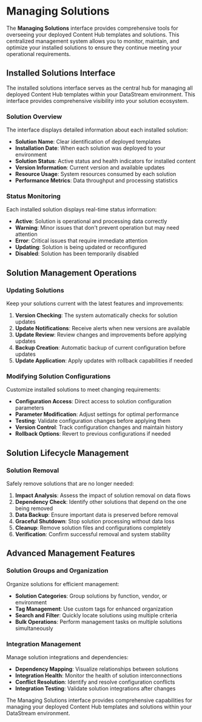 # Managing Solutions

The **Managing Solutions** interface provides comprehensive tools for overseeing your deployed Content Hub templates and solutions. This centralized management system allows you to monitor, maintain, and optimize your installed solutions to ensure they continue meeting your operational requirements.

## Installed Solutions Interface

The installed solutions interface serves as the central hub for managing all deployed Content Hub templates within your DataStream environment. This interface provides comprehensive visibility into your solution ecosystem.

### Solution Overview

The interface displays detailed information about each installed solution:

- **Solution Name**: Clear identification of deployed templates
- **Installation Date**: When each solution was deployed to your environment
- **Solution Status**: Active status and health indicators for installed content
- **Version Information**: Current version and available updates
- **Resource Usage**: System resources consumed by each solution
- **Performance Metrics**: Data throughput and processing statistics

### Status Monitoring

Each installed solution displays real-time status information:

- **Active**: Solution is operational and processing data correctly
- **Warning**: Minor issues that don't prevent operation but may need attention
- **Error**: Critical issues that require immediate attention
- **Updating**: Solution is being updated or reconfigured
- **Disabled**: Solution has been temporarily disabled

## Solution Management Operations

### Updating Solutions

Keep your solutions current with the latest features and improvements:

1. **Version Checking**: The system automatically checks for solution updates
2. **Update Notifications**: Receive alerts when new versions are available
3. **Update Review**: Review changes and improvements before applying updates
4. **Backup Creation**: Automatic backup of current configuration before updates
5. **Update Application**: Apply updates with rollback capabilities if needed

### Modifying Solution Configurations

Customize installed solutions to meet changing requirements:

- **Configuration Access**: Direct access to solution configuration parameters
- **Parameter Modification**: Adjust settings for optimal performance
- **Testing**: Validate configuration changes before applying them
- **Version Control**: Track configuration changes and maintain history
- **Rollback Options**: Revert to previous configurations if needed


## Solution Lifecycle Management



### Solution Removal

Safely remove solutions that are no longer needed:

1. **Impact Analysis**: Assess the impact of solution removal on data flows
2. **Dependency Check**: Identify other solutions that depend on the one being removed
3. **Data Backup**: Ensure important data is preserved before removal
4. **Graceful Shutdown**: Stop solution processing without data loss
5. **Cleanup**: Remove solution files and configurations completely
6. **Verification**: Confirm successful removal and system stability

## Advanced Management Features

### Solution Groups and Organization

Organize solutions for efficient management:

- **Solution Categories**: Group solutions by function, vendor, or environment
- **Tag Management**: Use custom tags for enhanced organization
- **Search and Filter**: Quickly locate solutions using multiple criteria
- **Bulk Operations**: Perform management tasks on multiple solutions simultaneously

### Integration Management

Manage solution integrations and dependencies:

- **Dependency Mapping**: Visualize relationships between solutions
- **Integration Health**: Monitor the health of solution interconnections
- **Conflict Resolution**: Identify and resolve configuration conflicts
- **Integration Testing**: Validate solution integrations after changes



The Managing Solutions interface provides comprehensive capabilities for managing your deployed Content Hub templates and solutions within your DataStream environment.

